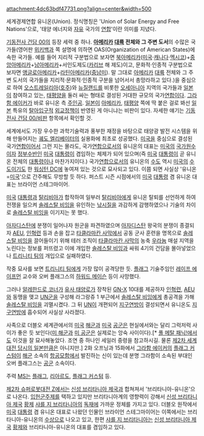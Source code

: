 attachment:4dc63bdf47731.png?align=center&width=500

세계경제연합 유니온(Union). 정식명칭은 'Union of Solar Energy and Free Nations'으로, '태양 에너지와 [[자유]] 국가의 [[연합]]'이란 의미를 지녔다.

[[기동전사 건담 00]]의 등장 세력 중 하나. '''[[아메리카]] [[대륙]] 전체와 그 주변 도서'''의 수많은 국가들(영어판 [[위키백과]] 쪽 설명에 의하면 OAS(Organization of American States)에 속한 국가들. 예를 들어 지리적 구분법으로 보자면 [[북아메리카]]([[미국]]·[[캐나다]]·[[멕시코]])+[[중앙아메리카]]+[[남아메리카]]+서인도제도([[카리브]] 해 제도)이고, 문화적·인종적 구분법으로 보자면 [[앵글로아메리카]]+[[라틴아메리카]]([[중남미]]). 말 그대로 [[아메리카]] [[대륙]] 전체와 그 주변 도서의 국가들을 지리적·문화적·인종적 구분을 넘어서서 총망라하고 있다.)을 중심으로 하여 [[오스트레일리아]]([[호주]])와 [[뉴질랜드]]를 비롯한 [[오세아니아]] 지역의 국가들과 [[일본]]이 참여하고 있는, [[태평양]]을 둘러 싸는 형태로 결성된 거대한 규모의 국가[[연합]]이다. [[그라함 에이커]]가 바로 유니온 측 [[주인공]].
[[일본]]이 [[아메리카]], [[태평양]] 쪽에 딱 붙은 걸로 봐선 [[일본]] 특유의 [[탈아입구]]적 [[외교]]정책이 반영된 게 아니냐는 비판이 있다. 자세한 얘기는 [[기동전사 건담 00/비판]] 항목에서 확인할 것.

세계에서도 가장 우수한 과학기술력과 풍부한 재정을 바탕으로 태양광 발전 시스템을 위해 만들어지는 [[궤도 엘리베이터]]의 실용화에 최초로 성공했다. [[미국]]을 중심으로 결성된 국가[[연합]]이어서 그런 지는 몰라도, 국가[[연합]]으로서의 유니온의 대표는 [[미국]]의 [[국가원수]]이자 [[정부수반]]인 [[미국]] [[대통령]]이 겸임하는 체제가 되어 있으며(즉 [[미국]] [[대통령]]이 곧 유니온 전체의 [[대통령]]이나 마찬가지이다.) 국가[[연합]]으로서의 유니온의 [[수도]] 역시 [[미국]]의 [[수도]]이기도 한 [[워싱턴 DC]]에 놓여져 있는 것으로 묘사되고 있다. 이쯤 되면 사실상 '유니온=[[미국]]'으로 간주해도 무방할 듯 하다. 퍼스트 시즌 시점에서의 [[미국]] [[대통령]] 겸 유니온 대표는 브라이언 스테그마이어.

[[미국]] [[대통령]]과 [[탈리비아]]가 합작하여 일부러 [[탈리비아]]에게 유니온 탈퇴를 선언하게 하여 전쟁을 일으켜 [[솔레스탈 비잉]]을 유인하는 [[낚시]]질을 과감하게 감행하였으나 기술의 차이로 [[솔레스탈 비잉]]을 이기지는 못 했다.

[[아자디스탄]]에 분쟁이 일어나자 원군을 파견하였으며 [[아자디스탄]] 왕국의 분쟁이 종결되자 [[AEU]], [[인혁련]] 등과 손을 잡고 [[타클라마칸 사막]]에서 공동 군사 훈련을 명목으로 [[솔레스탈 비잉]]을 끌어들이기 위해 테러 조직이 [[타클라마칸 사막]]의 농축 [[우라늄]] 매설 지역을 노린다는 정보를 퍼뜨렸고 이에 개입한 [[솔레스탈 비잉]]과 싸워 4기의 건담을 몰아넣었으나 [[트리니티 팀]]의 개입으로 실패하였다.

작중 묘사를 보면 [[트리니티 팀]]에게 가장 많이 공격당한 듯. [[유니온 플래그|플래그]] 기술주임인 [[레이프 에이프먼]] 교수와 오버 플래그스의 [[하워드 메이슨]] 등이 사망했다.

그러나 [[알레한드로 코너]]가 [[유사 태양로]]가 장착된 [[GN-X]] 10대를 제공하자 [[인혁련]], [[AEU]]와 동맹을 맺고 
[[UN]]군을 구성해 라그랑쥬 1 부근에서 [[솔레스탈 비잉]]에게 총공격을 가해 [[솔레스탈 비잉]]을 괴멸시켰다. 그 뒤 [[국제연합|UN]]이 개편되어 [[지구연방(기동전사 건담 00)|지구연방]]이 결성되면서 유니온도 [[지구연방(기동전사 건담 00)|지구연방]]에 흡수되어 사실상 사라졌다.

사족으로 더블오 세계관에서의 [[미국]] [[해군]]과 [[미국]] [[공군]]은 현실에서와는 달리 그럭저럭 사이가 좋은 듯 보인다([[미 해군]]과 [[미 공군]]은 실제로는 앙숙 사이이다).[* [[풀 메탈 패닉!]]에서도 이것을 잘 묘사해놓았다. 조연 중 하나인 세일러 중령을 참고하시길. 물론 [[일본군의 육해군 대립|제2차 세계대전 당시의 일본]]만큼은 아니지만.] 2화 오프닝과 15화에서 [[그라함 에이커]]의 [[플래그 커스텀]]이 [[해군]] 소속의 [[항공모함]]에서 발진하는 신이 있는데 분명 그라함이 소속된 부대인 오버 플래그스는 [[공군]] 소속이다.

주력 [[MS]]는 [[유니온 플래그|플래그]], [[리아르도]], [[플래그 커스텀]] 등.

[[제2차 슈퍼로봇대전 Z]]에서는 [[신성 브리타니아 제국]]과 합쳐져서 '브리타니아-유니온'으로 나온다. [[입헌군주제]]를 택하고 있지만 브리타니아계의 영향력이 강해서 [[신성 브리타니아 제국]] [[황제]] [[샤를 지 브리타니아]]의 [[독재]]에 가까운 정체를 가지고 있다. 더블오 원작에서 [[미국]] [[대통령]] 겸 유니온 대표로 나왔던 인물인 브라이언 스테그마이어는 이쪽에서는 브리타니아-유니온의 [[수상]]으로 나오고 있고, 한편 [[샤를 지 브리타니아]]는 [[신성 브리타니아 제국]] [[황제]]와 브리타니아-유니온의 대표를 겸임하고 있다.
